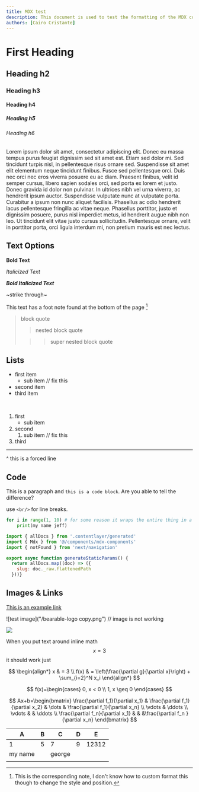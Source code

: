 ```yaml
---
title: MDX test
description: This document is used to test the formatting of the MDX components on the website
authors: [Cairo Cristante]
---
```

<link rel="stylesheet" href="https://cdn.jsdelivr.net/npm/katex@0.16.0/dist/katex.min.css" integrity="sha384-Xi8rHCmBmhbuyyhbI88391ZKP2dmfnOl4rT9ZfRI7mLTdk1wblIUnrIq35nqwEvC" crossOrigin="anonymous"/>

# First Heading
## Heading h2
### Heading h3
#### Heading h4
##### Heading h5
###### Heading h6

Lorem ipsum dolor sit amet, consectetur adipiscing elit. Donec eu massa tempus purus feugiat dignissim sed sit amet est. Etiam sed dolor mi. Sed tincidunt turpis nisl, in pellentesque risus ornare sed. Suspendisse sit amet elit elementum neque tincidunt finibus. Fusce sed pellentesque orci. Duis nec orci nec eros viverra posuere eu ac diam. Praesent finibus, velit id semper cursus, libero sapien sodales orci, sed porta ex lorem et justo. Donec gravida id dolor non pulvinar. In ultrices nibh vel urna viverra, ac hendrerit ipsum auctor. Suspendisse vulputate nunc at vulputate porta. Curabitur a ipsum non nunc aliquet facilisis. Phasellus ac odio hendrerit lacus pellentesque fringilla ac vitae neque. Phasellus porttitor, justo et dignissim posuere, purus nisl imperdiet metus, id hendrerit augue nibh non leo. Ut tincidunt elit vitae justo cursus sollicitudin. Pellentesque ornare, velit in porttitor porta, orci ligula interdum mi, non pretium mauris est nec lectus.


## Text Options
**Bold Text**

*Italicized Text*

*__Bold Italicized Text__*

~strike through~

This text has a foot note found at the bottom of the page [^1]

[^1]: This is the corresponding note, I don't know how to custom format this though to change the style and position.

> block quote 
>
>> nested block quote
>
>>> super nested block quote

## Lists
- first item 
    - sub item // fix this
- second item
- third item

<br/>

1. first
    - sub item
2. second
    1. sub item // fix this
3. third

---
^ this is a forced line


## Code

This is a paragraph and ```this is a code block```. Are you able to tell the difference?

use ```<br/>``` for line breaks.

```python
for i in range(1, 10) # for some reason it wraps the entire thing in a single block? fix this??
    print(my name jeff)
```

```javascript
import { allDocs } from '.contentlayer/generated'
import { Mdx } from '@/components/mdx-components'
import { notFound } from 'next/navigation'

export async function generateStaticParams() { 
  return allDocs.map((doc) => ({ 
    slug: doc._raw.flattenedPath 
  }))}
```

## Images & Links

[This is an example link](https://youtu.be/dQw4w9WgXcQ)

![test image]("/bearable-logo copy.png") // image is not working

[![](https://c8r-x0.s3.amazonaws.com/lab-components-macbook.jpg)](https://c8r-x0.s3.amazonaws.com/lab-components-macbook.jpg)

When you put text around inline math $$x=3$$ it should work just

$$
\begin{align*}
x  & = 3 \\
f(x) & = \left(\frac{\partial g}{\partial x}\right) + \sum_{i=2}^N x_i
\end{align*}
$$

$$
f(x)=\begin{cases}
0, x < 0 \\
1, x \geq 0
\end{cases}
$$

$$
Ax+b=\begin{bmatrix}
\frac{\partial f_1}{\partial x_1} & \frac{\partial f_1}{\partial x_2} & \dots & \frac{\partial f_1}{\partial x_n} \\
\vdots & \ddots \\
\vdots & & \ddots \\
\frac{\partial f_n}{\partial x_1} & & &\frac{\partial f_n }{\partial x_n}
\end{bmatrix}
$$

|  A | B  | C  | D  | E  |
|---|---|---|---|---|
|  1 | 5  | 7  | 9  | 12312  |
|  my name |   |  george |   |   |
|   |   |   |   |   |
